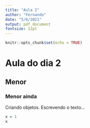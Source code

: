 ```yaml
---
title: "Aula 2"
author: "Fernando"
date: "5/6/2021"
output: pdf_document
fontsize: 12pt
---
```


```r
knitr::opts_chunk$set(echo = TRUE)
```

# Aula do dia 2

## Menor

### Menor ainda


Criando objetos. Escrevendo o texto...

```r
x = 1
x
```






